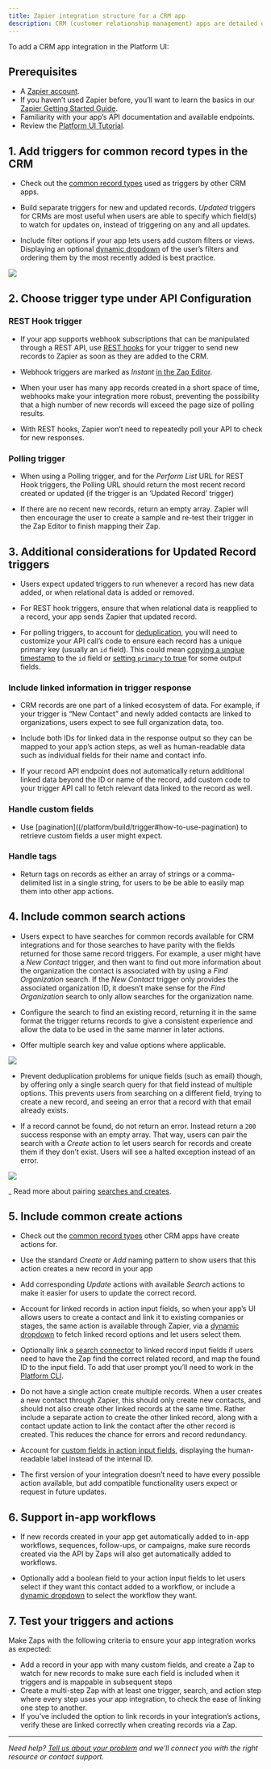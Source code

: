 ```yaml
---
title: Zapier integration structure for a CRM app
description: CRM (customer relationship management) apps are detailed databases that link contacts with companies, companies with deals, and more.
---
```

To add a CRM app integration in the Platform UI:

## Prerequisites

*   A [Zapier account](https://zapier.com/sign-up).
*   If you haven’t used Zapier before, you’ll want to learn the basics in our [Zapier Getting Started Guide](https://zapier.com/learn/zapier-quick-start-guide/).
*   Familiarity with your app’s API documentation and available endpoints.
*   Review the [Platform UI Tutorial](/platform/quickstart/ui-tutorial).

## 1\. Add triggers for common record types in the CRM

*   Check out the [common record types](/platform/quickstart/must-have-triggers-and-actions#crm-customer-relationship-management) used as triggers by other CRM apps.

*   Build separate triggers for new and updated records. _Updated_ triggers for CRMs are most useful when users are able to specify which field(s) to watch for updates on, instead of triggering on any and all updates.

*   Include filter options if your app lets users add custom filters or views. Displaying an optional [dynamic dropdown](/platform/build/field-definitions#dynamic-dropdown) of the user’s filters and ordering them by the most recently added is best practice.

<Frame>
  <img src="/images/6bb177088b4a484c7b72842a05177d5b.png"/>
</Frame>

## 2\. Choose trigger type under API Configuration

### REST Hook trigger

*   If your app supports webhook subscriptions that can be manipulated through a REST API, use [REST hooks](/platform/build/trigger#rest-hook-trigger) for your trigger to send new records to Zapier as soon as they are added to the CRM.

*   Webhook triggers are marked as _Instant_ [in the Zap Editor](https://cdn.zappy.app/6b696dfaf34664b181b6df651067cfd3.png).

*   When your user has many app records created in a short space of time, webhooks make your integration more robust, preventing the possibility that a high number of new records will exceed the page size of polling results.

*   With REST hooks, Zapier won’t need to repeatedly poll your API to check for new responses.


### Polling trigger

*   When using a Polling trigger, and for the _Perform List_ URL for REST Hook triggers, the Polling URL should return the most recent record created or updated (if the trigger is an ‘Updated Record’ trigger)

*   If there are no recent new records, return an empty array. Zapier will then encourage the user to create a sample and re-test their trigger in the Zap Editor to finish mapping their Zap.


## 3\. Additional considerations for Updated Record triggers

*   Users expect updated triggers to run whenever a record has new data added, or when relational data is added or removed.

*   For REST hook triggers, ensure that when relational data is reapplied to a record, your app sends Zapier that updated record.

*   For polling triggers, to account for [deduplication](/platform/build/deduplication), you will need to customize your API call’s code to ensure each record has a unique primary key (usually an `id` field). This could mean [copying a unqiue timestamp](/platform/build/deduplication#custom-primary-keys) to the `id` field or [setting `primary` to true](https://github.com/zapier/zapier-platform/blob/main/packages/cli/README.md#how-does-deduplication-work) for some output fields.


### Include linked information in trigger response

*   CRM records are one part of a linked ecosystem of data. For example, if your trigger is “New Contact” and newly added contacts are linked to organizations, users expect to see full organization data, too.

*   Include both IDs for linked data in the response output so they can be mapped to your app’s action steps, as well as human-readable data such as individual fields for their name and contact info.

*   If your record API endpoint does not automatically return additional linked data beyond the ID or name of the record, add custom code to your trigger API call to fetch relevant data linked to the record as well.


### Handle custom fields

*   Use \[pagination\]((/platform/build/trigger#how-to-use-pagination) to retrieve custom fields a user might expect.

### Handle tags

*   Return tags on records as either an array of strings or a comma-delimited list in a single string, for users to be be able to easily map them into other app actions.

## 4\. Include common search actions

*   Users expect to have searches for common records available for CRM integrations and for those searches to have parity with the fields returned for those same record triggers. For example, a user might have a _New Contact_ trigger, and then want to find out more information about the organization the contact is associated with by using a _Find Organization_ search. If the _New Contact_ trigger only provides the associated organization ID, it doesn’t make sense for the _Find Organization_ search to only allow searches for the organization name.

*   Configure the search to find an existing record, returning it in the same format the trigger returns records to give a consistent experience and allow the data to be used in the same manner in later actions.

*   Offer multiple search key and value options where applicable.

<Frame>
  <img src="/images/8b3b564da528667a3b0fc57fb105edfa.gif"/>
</Frame>

*   Prevent deduplication problems for unique fields (such as email) though, by offering only a single search query for that field instead of multiple options. This prevents users from searching on a different field, trying to create a new record, and seeing an error that a record with that email already exists.

*   If a record cannot be found, do not return an error. Instead return a `200` success response with an empty array. That way, users can pair the search with a _Create_ action to let users search for records and create them if they don’t exist. Users will see a halted exception instead of an error.

<Frame>
  <img src="/images/5e0bd80c41a78719f140e2382454cf99.gif"/>
</Frame>

\_ Read more about pairing [searches and creates](/platform/build/search-or-create).

## 5\. Include common create actions

*   Check out the [common record types](/platform/quickstart/must-have-triggers-and-actions#crm-customer-relationship-management) other CRM apps have create actions for.

*   Use the standard _Create_ or _Add_ naming pattern to show users that this action creates a new record in your app

*   Add corresponding _Update_ actions with available _Search_ actions to make it easier for users to update the correct record.

*   Account for linked records in action input fields, so when your app’s UI allows users to create a contact and link it to existing companies or stages, the same action is available through Zapier, via a [dynamic dropdown](/platform/build/field-definitions#dynamic-dropdown) to fetch linked record options and let users select them.

*   Optionally link a [search connector](https://cdn.zappy.app/103626b1313602fa33c33711ed44ff56.png) to linked record input fields if users need to have the Zap find the correct related record, and map the found ID to the input field. To add that user prompt you’ll need to work in the [Platform CLI](https://github.com/zapier/zapier-platform/blob/main/packages/cli/README.md#search-powered-fields).

*   Do not have a single action create multiple records. When a user creates a new contact through Zapier, this should only create new contacts, and should not also create other linked records at the same time. Rather include a separate action to create the other linked record, along with a contact update action to link the contact after the other record is created. This reduces the chance for errors and record redundancy.

*   Account for [custom fields in action input fields](/platform/build/dynamic-field), displaying the human-readable label instead of the internal ID.

*   The first version of your integration doesn’t need to have every possible action available, but add compatible functionality users expect or request in future updates.


## 6\. Support in-app workflows

*   If new records created in your app get automatically added to in-app workflows, sequences, follow-ups, or campaigns, make sure records created via the API by Zaps will also get automatically added to workflows.

*   Optionally add a boolean field to your action input fields to let users select if they want this contact added to a workflow, or include a [dynamic dropdown](/platform/build/field-definitions#dynamic-dropdown) to select the workflow they want.


## 7\. Test your triggers and actions

Make Zaps with the following criteria to ensure your app integration works as expected:

*   Add a record in your app with many custom fields, and create a Zap to watch for new records to make sure each field is included when it triggers and is mappable in subsequent steps
*   Create a multi-step Zap with at least one trigger, search, and action step where every step uses your app integration, to check the ease of linking one step to another.
*   If you’ve included the option to link records in your integration’s actions, verify these are linked correctly when creating records via a Zap.

- - -

_Need help? [Tell us about your problem](https://developer.zapier.com/contact) and we’ll connect you with the right resource or contact support._
